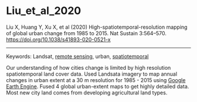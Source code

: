 # Liu_et_al_2020  

Liu X, Huang Y, Xu X, et al (2020) High-spatiotemporal-resolution mapping of global urban change from 1985 to 2015. Nat Sustain 3:564–570. <https://doi.org/10.1038/s41893-020-0521-x>


---

Keywords: Landsat, [remote sensing](../topics/RemoteSensing.qmd), urban, [spatiotemporal](../topics/Spatiotemporal.qmd)	 

Our understanding of how cities change is limited by high resolution spatiotemporal land cover data. Used Landsata imagery to map annual changes in urban extent at a 30 m resolution for 1985 - 2015 using [Google Earth Engine](../topics/GoogleEarthEngine.qmd). Fused 4 global urban-extent maps to get highly detailed data. Most new city land comes from developing agricultural land types.

